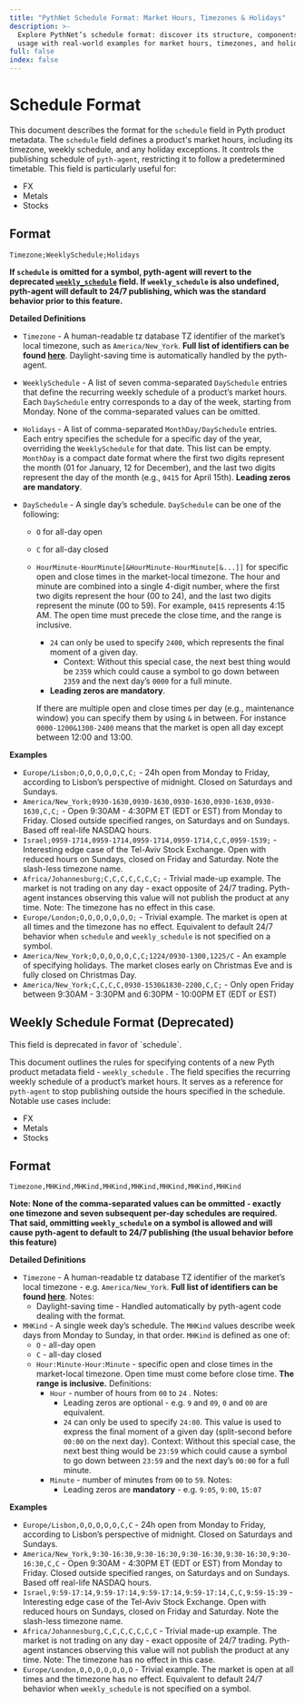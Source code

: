 ```yaml
---
title: "PythNet Schedule Format: Market Hours, Timezones & Holidays"
description: >-
  Explore PythNet’s schedule format: discover its structure, components, and
  usage with real-world examples for market hours, timezones, and holidays.
full: false
index: false
---
```


# Schedule Format

This document describes the format for the `schedule` field in Pyth product metadata.
The `schedule` field defines a product's market hours, including its timezone, weekly schedule, and any holiday exceptions.
It controls the publishing schedule of `pyth-agent`, restricting it to follow a predetermined timetable.
This field is particularly useful for:

- FX
- Metals
- Stocks

## Format

```plain
Timezone;WeeklySchedule;Holidays
```

**If `schedule` is omitted for a symbol, pyth-agent will revert to the deprecated [`weekly_schedule`](schedule-format#weekly-schedule-format-deprecated) field.
If `weekly_schedule` is also undefined, pyth-agent will default to 24/7 publishing, which was the standard behavior prior to this feature.**

**Detailed Definitions**

- `Timezone` - A human-readable tz database TZ identifier of the market’s local timezone, such as `America/New_York`.
  **Full list of identifiers can be found [here](https://en.wikipedia.org/wiki/List_of_tz_database_time_zones)**.
  <Callout variant="info">
    Daylight-saving time is automatically handled by the pyth-agent.
  </Callout>
- `WeeklySchedule` - A list of seven comma-separated `DaySchedule` entries that define the recurring weekly schedule of a product’s market hours.
  Each `DaySchedule` entry corresponds to a day of the week, starting from Monday.
  None of the comma-separated values can be omitted.
- `Holidays` - A list of comma-separated `MonthDay/DaySchedule` entries.
  Each entry specifies the schedule for a specific day of the year, overriding the `WeeklySchedule` for that date.
  This list can be empty. `MonthDay` is a compact date format where the first two digits represent the month (01 for January, 12 for December),
  and the last two digits represent the day of the month (e.g., `0415` for April 15th). **Leading zeros are mandatory**.
- `DaySchedule` - A single day’s schedule. `DaySchedule` can be one of the following:

  - `O` for all-day open
  - `C` for all-day closed
  - `HourMinute-HourMinute[&HourMinute-HourMinute[&...]]` for specific open and close times in the market-local timezone.
    The hour and minute are combined into a single 4-digit number, where the first two digits represent the hour (00 to 24),
    and the last two digits represent the minute (00 to 59).
    For example, `0415` represents 4:15 AM. The open time must precede the close time, and the range is inclusive.

    - `24` can only be used to specify `2400`, which represents the final moment of a given day.
      - Context: Without this special case, the next best thing would be `2359` which could cause a symbol to go down between `2359` and the next day’s `0000` for a full minute.
    - **Leading zeros are mandatory**.

    If there are multiple open and close times per day (e.g., maintenance window) you can specify them by using `&` in between. For instance `0000-1200&1300-2400` means that the
    market is open all day except between 12:00 and 13:00.

**Examples**

- `Europe/Lisbon;O,O,O,O,O,C,C;` - 24h open from Monday to Friday, according to Lisbon’s perspective of midnight. Closed on Saturdays and Sundays.
- `America/New_York;0930-1630,0930-1630,0930-1630,0930-1630,0930-1630,C,C;` - Open 9:30AM - 4:30PM ET (EDT or EST)
  from Monday to Friday. Closed outside specified ranges, on Saturdays and on Sundays. Based off real-life NASDAQ hours.
- `Israel;0959-1714,0959-1714,0959-1714,0959-1714,C,C,0959-1539;` - Interesting edge case of the Tel-Aviv Stock Exchange. Open with reduced hours on Sundays, closed on Friday and Saturday. Note the slash-less timezone name.
- `Africa/Johannesburg;C,C,C,C,C,C,C;` - Trivial made-up example. The market is not trading on any day - exact opposite of 24/7 trading. Pyth-agent instances observing this value will not publish the product at any time. Note: The timezone has no effect in this case.
- `Europe/London;O,O,O,O,O,O,O;` - Trivial example. The market is open at all times and the timezone has no effect. Equivalent to default 24/7 behavior when `schedule` and `weekly_schedule` is not specified on a symbol.
- `America/New_York;O,O,O,O,O,C,C;1224/0930-1300,1225/C` - An example of specifying holidays. The market closes early on Christmas Eve and is fully closed on Christmas Day.
- `America/New_York;C,C,C,C,0930-1530&1830-2200,C,C;` - Only open Friday between 9:30AM - 3:30PM and 6:30PM - 10:00PM ET (EDT or EST)

## Weekly Schedule Format (Deprecated)

<Callout variant="warning" icon="⚠️">
  This field is deprecated in favor of `schedule`.
</Callout>

This document outlines the rules for specifying contents of a new Pyth product metadata field - `weekly_schedule` . The field specifies the recurring weekly schedule of a product’s market hours. It serves as a reference for `pyth-agent` to stop publishing outside the hours specified in the schedule. Notable use cases include:

- FX
- Metals
- Stocks

## Format

```plain
Timezone,MHKind,MHKind,MHKind,MHKind,MHKind,MHKind,MHKind
```

**Note: None of the comma-separated values can be ommitted - exactly one timezone and seven subsequent per-day schedules are required. That said, ommitting `weekly_schedule` on a symbol is allowed and will cause pyth-agent to default to 24/7 publishing (the usual behavior before this feature)**

**Detailed Definitions**

- `Timezone` - A human-readable tz database TZ identifier of the market’s local timezone - e.g. `America/New_York`. **Full list of identifiers can be found [here](https://en.wikipedia.org/wiki/List_of_tz_database_time_zones)**. Notes:
  - Daylight-saving time - Handled automatically by pyth-agent code dealing with the format.
- `MHKind` - A single week day’s schedule. The `MHKind` values describe week days from Monday to Sunday, in that order. `MHKind` is defined as one of:
  - `O` - all-day open
  - `C` - all-day closed
  - `Hour:Minute-Hour:Minute` - specific open and close times in the market-local timezone. Open time must come before close time. **The range is inclusive.** Definitions:
    - `Hour` - number of hours from `00` to `24` . Notes:
      - Leading zeros are optional - e.g. `9` and `09`, `0` and `00` are equivalent.
      - `24` can only be used to specify `24:00`. This value is used to express the final moment of a given day (split-second before `00:00` on the next day). Context: Without this special case, the next best thing would be `23:59` which could cause a symbol to go down between `23:59` and the next day’s `00:00` for a full minute.
    - `Minute` - number of minutes from `00` to `59`. Notes:
      - Leading zeros are **mandatory** - e.g. `9:05`, `9:00`, `15:07`

**Examples**

- `Europe/Lisbon,O,O,O,O,O,C,C` - 24h open from Monday to Friday, according to Lisbon’s perspective of midnight. Closed on Saturdays and Sundays.
- `America/New_York,9:30-16:30,9:30-16:30,9:30-16:30,9:30-16:30,9:30-16:30,C,C` - Open 9:30AM - 4:30PM ET (EDT or EST) from Monday to Friday. Closed outside specified ranges, on Saturdays and on Sundays. Based off real-life NASDAQ hours.
- `Israel,9:59-17:14,9:59-17:14,9:59-17:14,9:59-17:14,C,C,9:59-15:39` - Interesting edge case of the Tel-Aviv Stock Exchange. Open with reduced hours on Sundays, closed on Friday and Saturday. Note the slash-less timezone name.
- `Africa/Johannesburg,C,C,C,C,C,C,C` - Trivial made-up example. The market is not trading on any day - exact opposite of 24/7 trading. Pyth-agent instances observing this value will not publish the product at any time. Note: The timezone has no effect in this case.
- `Europe/London,O,O,O,O,O,O,O` - Trivial example. The market is open at all times and the timezone has no effect. Equivalent to default 24/7 behavior when `weekly_schedule` is not specified on a symbol.
